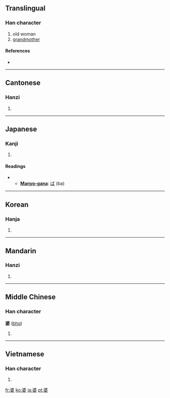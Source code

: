 ==Translingual==

===Han character===
{{Han char|rn=38|rad=女|as=08|sn=11|four=3440<sub>4</sub>|canj=水水女 (EEV)|ids=⿱[[波]][[女]]}}

# old woman
# [[grandmother]]

====References====
* {{Han ref|kx=0264.060|dkj=06390|dj=0530.260|hdz=21061.110|uh=5A46|ud=23110|bh=B143|bd=45379}}

----

==Cantonese==

===Hanzi===
{{yue-hanzi|jyut=|y=po4}}

# {{defn|Cantonese|sort=女08}}

----

==Japanese==

===Kanji===
{{ja-kanji|grade=c|rs=女08}}

# {{defn|Japanese}}

====Readings====
* {{ja-readings|on=[[ば]] (ba)|kun=[[ばば]] (baba)}}
** '''[[Manyo-gana]]''': [[ば]] (ba)

----

==Korean==

===Hanja===
{{ko-hanja|hangeul=파|rv=pa|mr=p'a}}

# {{defn|Korean|sort=女08}}

----

==Mandarin==

===Hanzi===
{{cmn-hanzi|pin=[[pó]] ([[po2]])|wg=p'o<sup>2</sup>}}

# {{defn|Mandarin|sort=女08}}

----

==Middle Chinese==

===Han character===
'''婆''' ([[bhɑ]])<!--note: "ɑ" is an IPA symbol and is thus different from the vowel "a"-->

# {{defn|Middle Chinese|sort=女08}}

----

==Vietnamese==

===Han character===
{{vi-hantu|[[bà]]|rs=女08}}

# {{defn|Vietnamese|sort=女08}}

[[fr:婆]]
[[ko:婆]]
[[ja:婆]]
[[pt:婆]]